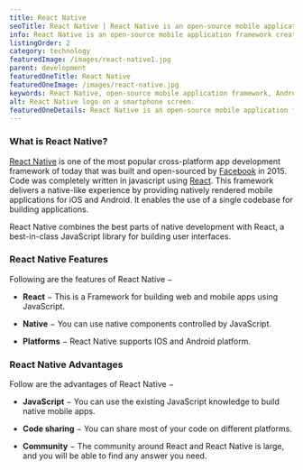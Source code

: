 ```yaml
---
title: React Native
seoTitle: React Native | React Native is an open-source mobile application framework.
info: React Native is an open-source mobile application framework created by Facebook, Inc. It is used to develop applications for Android, Android TV, iOS, macOS, tvOS, Web,           Windows and UWP by enabling developers to use React's framework along with native platform capabilities.
listingOrder: 2
category: technology
featuredImage: /images/react-native1.jpg
parent: development
featuredOneTitle: React Native
featuredOneImage: /images/react-native.jpg
keywords: React Native, open-source mobile application framework, Android, iOS, macOS, tvOS, Web, Windows, UWP, native platform capabilities, developers, React framework.
alt: React Native logo on a smartphone screen.
featuredOneDetails: React Native is an open-source mobile application framework created by Facebook, Inc. It is used to develop applications for Android, Android TV, iOS, macOS,     tvOS, Web, Windows and UWP by enabling developers to use React's framework along with native platform capabilities.
---
```


### What is React Native?

[React Native](https://reactnative.dev/) is one of the most popular cross-platform app development framework of today that was built and open-sourced by [Facebook](https://www.facebook.com/) in 2015. Code was completely written in javascript using [React](https://reactjs.org/). This framework delivers a native-like experience by providing natively rendered mobile applications for iOS and Android. It enables the use of a single codebase for building applications.

React Native combines the best parts of native development with React, a best-in-class JavaScript library for building user interfaces.

### React Native Features

Following are the features of React Native −

- **React** − This is a Framework for building web and mobile apps using JavaScript.

- **Native** − You can use native components controlled by JavaScript.

- **Platforms** − React Native supports IOS and Android platform.

### React Native Advantages

Follow are the advantages of React Native −

- **JavaScript** − You can use the existing JavaScript knowledge to build native mobile apps.

- **Code sharing** − You can share most of your code on different platforms.

- **Community** − The community around React and React Native is large, and you will be able to find any answer you need.

